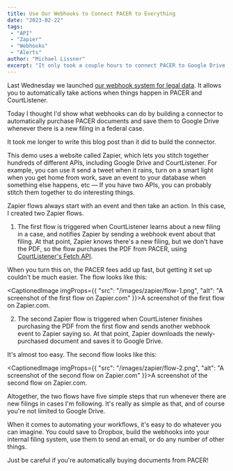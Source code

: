 ```yaml
---
title: Use Our Webhooks to Connect PACER to Everything
date: "2023-02-22"
tags:
 - "API"
 - "Zapier"
 - "Webhooks"
 - "Alerts"
author: "Michael Lissner"
excerpt: "It only took a couple hours to connect PACER to Google Drive. What else could you make?"
---
```


<p class="lead">Last Wednesday we launched <a href="/2023/02/16/webhooks-for-legal-data/">our webhook system for legal data</a>. It allows you to automatically take actions when things happen in PACER and CourtListener.</p>

Today I thought I'd show what webhooks can do by building a connector to automatically purchase PACER documents and save them to Google Drive whenever there is a new filing in a federal case.

It took  me longer to write this blog post than it did to build the connector.

This demo uses a website called Zapier, which lets you stitch together hundreds of different APIs, including Google Drive and CourtListener. For example, you can use it send a tweet when it rains, turn on a smart light when you get home from work, save an event to your database when something else happens, etc — If you have two APIs, you can probably stitch them together to do interesting things.

Zapier flows always start with an event and then take an action. In this case, I created two Zapier flows.

1. The first flow is triggered when CourtListener learns about a new filing in a case, and notifies Zapier by sending a webhook event about that filing. At that point, Zapier knows there's a new filing, but we don't have the PDF, so the flow purchases the PDF from PACER, using [CourtListener's Fetch API][fetch].

When you turn this on, the PACER fees add up fast, but getting it set up couldn't be much easier. The flow looks like this:

<CaptionedImage imgProps={{
  "src": "/images/zapier/flow-1.png",
  "alt": "A screenshot of the first flow on Zapier.com"
}}>A screenshot of the first flow on Zapier.com.</CaptionedImage>

2. The second Zapier flow is triggered when CourtListener finishes purchasing the PDF from the first flow and sends another webhook event to Zapier saying so. At that point, Zapier downloads the newly-purchased document and saves it to Google Drive.

It's almost too easy. The second flow looks like this:

<CaptionedImage imgProps={{
  "src": "/images/zapier/flow-2.png",
  "alt": "A screenshot of the second flow on Zapier.com"
}}>A screenshot of the second flow on Zapier.com.</CaptionedImage>

Altogether, the two flows have five simple steps that run whenever there are new filings in cases I'm following. It's really as simple as that, and of course you're not limited to Google Drive.

When it comes to automating your workflows, it's easy to do whatever you can imagine. You could save to Dropbox, build the webhooks into your internal filing system, use them to send an email, or do any number of other things.

Just be careful if you're automatically buying documents from PACER!




[fetch]: https://www.courtlistener.com/help/api/rest/#pacer-fetch
